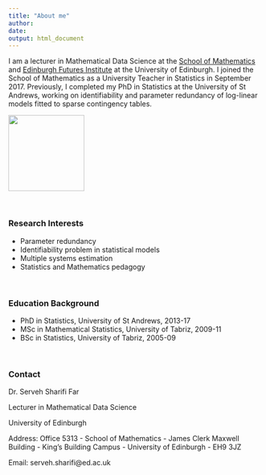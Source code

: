 ```yaml
---
title: "About me"
author: 
date: 
output: html_document
---
```


I am a lecturer in Mathematical Data Science at the [School of Mathematics](https://www.maths.ed.ac.uk/) and [Edinburgh Futures Institute](https://efi.ed.ac.uk/) at the University of Edinburgh. I joined the School of Mathematics as a University Teacher in Statistics in September 2017. Previously, I completed my PhD in Statistics at the University of St Andrews, working on identifiability and parameter redundancy of log-linear models fitted to sparse contingency tables.

![](pic2.jpg){width=4cm}

$~$


### Research Interests

- Parameter redundancy
- Identifiability problem in statistical models
- Multiple systems estimation
- Statistics and Mathematics pedagogy

$~$

### Education Background

-  PhD in Statistics, University of St Andrews, 2013-17
-  MSc in Mathematical Statistics, University of Tabriz, 2009-11
-  BSc in Statistics, University of Tabriz, 2005-09



$~$

### Contact

Dr. Serveh Sharifi Far 

Lecturer in Mathematical Data Science

University of Edinburgh


Address: Office 5313 - School of Mathematics - 
James Clerk Maxwell Building - 
King's Building Campus - 
University of Edinburgh - 
EH9 3JZ

Email: serveh.sharifi@ed.ac.uk

